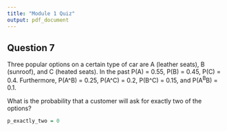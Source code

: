 ```yaml
---
title: "Module 1 Quiz"
output: pdf_document
---
```


## Question 7

Three popular options on a certain type of car are A (leather seats), B (sunroof), and C (heated seats). In the past P(A) = 0.55, P(B) = 0.45, P(C) = 0.4. Furthermore, P(A^B) = 0.25, P(A^C) = 0.2, P(B^C) = 0.15, and P(A^B^B) = 0.1. 

What is the probability that a customer will ask for exactly two of the options?

```r
p_exactly_two = 0
```
